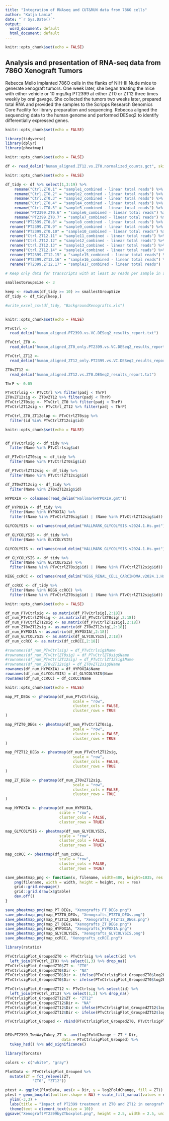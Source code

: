 ```yaml
---
title: "Integration of RNAseq and CUT&RUN data from 786O cells"
author: "Katja Lamia"
date: "`r Sys.Date()`"
output:
  word_document: default
  html_document: default
---
```


```r
knitr::opts_chunk$set(echo = FALSE)
```

## Analysis and presentation of RNA-seq data from 786O Xenograft Tumors

Rebecca Mello implanted 786O cells in the flanks of NIH-III Nude mice to generate xenograft tumors. One week later, she began treating the mice with either vehicle or 10 mgs/kg PT2399 at either ZT0 or ZT12 three times weekly by oral gavage. She collected the tumors two weeks later, prepared total RNA and provided the samples to the Scripps Research Genomics Core Facility for library preparation and sequencing. Rebecca aligned the sequencing data to the human genome and performed DESeq2 to identify differentially expressed genes.

```r
knitr::opts_chunk$set(echo = FALSE)

library(tidyverse)
library(dplyr)
library(pheatmap)

```

```r
knitr::opts_chunk$set(echo = FALSE)

df <- read_delim("human_aligned.ZT12.vs.ZT0.normalized_counts.gct", skip=2)

```

```r
knitr::opts_chunk$set(echo = FALSE)

df_tidy <- df %>% select(1,3:19) %>%
    rename("Ctrl.ZT0.1" = "sample1_combined - linear total reads") %>%
    rename("Ctrl.ZT0.2" = "sample2_combined - linear total reads") %>%
    rename("Ctrl.ZT0.3" = "sample3_combined - linear total reads") %>%
    rename("Ctrl.ZT0.4" = "sample4_combined - linear total reads") %>%
    rename("Ctrl.ZT0.5" = "sample5_combined - linear total reads") %>%
    rename("PT2399.ZT0.6" = "sample6_combined - linear total reads") %>%
    rename("PT2399.ZT0.7" = "sample7_combined - linear total reads") %>%
  rename("PT2399.ZT0.8" = "sample8_combined - linear total reads") %>%
  rename("PT2399.ZT0.9" = "sample9_combined - linear total reads") %>%
  rename("PT2399.ZT0.10" = "sample10_combined - linear total reads") %>%
  rename("Ctrl.ZT12.11" = "sample11_combined - linear total reads") %>%
  rename("Ctrl.ZT12.12" = "sample12_combined - linear total reads") %>%
  rename("Ctrl.ZT12.13" = "sample13_combined - linear total reads") %>%
  rename("Ctrl.ZT12.14" = "sample14_combined - linear total reads") %>%
  rename("PT2399.ZT12.15" = "sample15_combined - linear total reads") %>%
  rename("PT2399.ZT12.16" = "sample16_combined - linear total reads") %>%
  rename("PT2399.ZT12.17" = "sample17_combined - linear total reads")
  
# Keep only data for transcripts with at least 10 reads per sample in at least three samples.

smallestGroupSize <- 3

keep <- rowSums(df_tidy >= 10) >= smallestGroupSize
df_tidy <- df_tidy[keep,]

#write_excel_csv(df_tidy, "BackgroundXenografts.xls")
    
```


```r
knitr::opts_chunk$set(echo = FALSE)

PTvCtrl <- 
  read_delim("human_aligned.PT2399.vs.VC.DESeq2_results_report.txt")

PTvCtrl_ZT0 <-
  read_delim("human_aligned_ZT0_only.PT2399.vs.VC.DESeq2_results_report.txt")

PTvCtrl_ZT12 <-
  read_delim("human_aligned_ZT12_only.PT2399.vs.VC.DESeq2_results_report.txt")

ZT0vZT12 <-
  read_delim("human_aligned.ZT12.vs.ZT0.DESeq2_results_report.txt")

ThrP <- 0.05

PTvCtrlsig <- PTvCtrl %>% filter(padj < ThrP)
ZT0vZT12sig <- ZT0vZT12 %>% filter(padj < ThrP)
PTvCtrlZT0sig <- PTvCtrl_ZT0 %>% filter(padj < ThrP)
PTvCtrlZT12sig <- PTvCtrl_ZT12 %>% filter(padj < ThrP)

```


```r

PTvCtrl_ZT0_ZT12olap <- PTvCtrlZT0sig %>%
  filter(id %in% PTvCtrlZT12sig$id)

```


```r
knitr::opts_chunk$set(echo = FALSE)


df_PTvCtrlsig <- df_tidy %>%
  filter(Name %in% PTvCtrlsig$id)

df_PTvCtrlZT0sig <- df_tidy %>%
  filter(Name %in% PTvCtrlZT0sig$id)

df_PTvCtrlZT12sig <- df_tidy %>%
  filter(Name %in% PTvCtrlZT12sig$id)

df_ZT0vZT12sig <- df_tidy %>%
  filter(Name %in% ZT0vZT12sig$id)

HYPOXIA <- colnames(read_delim("HallmarkHYPOXIA.gmt"))

df_HYPOXIA <- df_tidy %>%
  filter(Name %in% HYPOXIA) %>%
  filter((Name %in% PTvCtrlZT0sig$id) | (Name %in% PTvCtrlZT12sig$id))

GLYCOLYSIS <- colnames(read_delim("HALLMARK_GLYCOLYSIS.v2024.1.Hs.gmt"))

df_GLYCOLYSIS <- df_tidy %>%
  filter(Name %in% GLYCOLYSIS)

GLYCOLYSIS <- colnames(read_delim("HALLMARK_GLYCOLYSIS.v2024.1.Hs.gmt"))

df_GLYCOLYSIS <- df_tidy %>%
  filter(Name %in% GLYCOLYSIS) %>%
  filter((Name %in% PTvCtrlZT0sig$id) | (Name %in% PTvCtrlZT12sig$id))

KEGG_ccRCC <- colnames(read_delim("KEGG_RENAL_CELL_CARCINOMA.v2024.1.Hs.gmt"))

df_ccRCC <- df_tidy %>%
  filter(Name %in% KEGG_ccRCC) %>%
  filter((Name %in% PTvCtrlZT0sig$id) | (Name %in% PTvCtrlZT12sig$id))

```

```r
knitr::opts_chunk$set(echo = FALSE)

df_num_PTvCtrlsig <- as.matrix(df_PTvCtrlsig[,2:18])
df_num_PTvCtrlZT0sig <- as.matrix(df_PTvCtrlZT0sig[,2:18])
df_num_PTvCtrlZT12sig <- as.matrix(df_PTvCtrlZT12sig[,2:18])
df_num_ZT0vZT12sig <- as.matrix(df_ZT0vZT12sig[,2:18])
df_num_HYPOXIA <- as.matrix(df_HYPOXIA[,2:18])
df_num_GLYCOLYSIS <- as.matrix(df_GLYCOLYSIS[,2:18])
df_num_ccRCC <- as.matrix(df_ccRCC[,2:18])

```

```r

#rownames(df_num_PTvCtrlsig) = df_PTvCtrlsig$Name
#rownames(df_num_PTvCtrlZT0sig) = df_PTvCtrlZT0sig$Name
#rownames(df_num_PTvCtrlZT12sig) = df_PTvCtrlZT12sig$Name
#rownames(df_num_ZT0vZT12sig) = df_ZT0vZT12sig$Name
rownames(df_num_HYPOXIA) = df_HYPOXIA$Name
rownames(df_num_GLYCOLYSIS) = df_GLYCOLYSIS$Name
rownames(df_num_ccRCC) = df_ccRCC$Name

```

```r
knitr::opts_chunk$set(echo = FALSE)

map_PT_DEGs <- pheatmap(df_num_PTvCtrlsig,
                              scale = "row",
                              cluster_cols = FALSE,
                              cluster_rows = TRUE
)

map_PTZT0_DEGs <- pheatmap(df_num_PTvCtrlZT0sig,
                              scale = "row",
                              cluster_cols = FALSE,
                              cluster_rows = TRUE
)

map_PTZT12_DEGs <- pheatmap(df_num_PTvCtrlZT12sig,
                              scale = "row",
                              cluster_cols = FALSE,
                              cluster_rows = TRUE
)

map_ZT_DEGs <- pheatmap(df_num_ZT0vZT12sig,
                              scale = "row",
                              cluster_cols = FALSE,
                              cluster_rows = TRUE
)

map_HYPOXIA <- pheatmap(df_num_HYPOXIA,
                        scale = "row",
                        cluster_cols = FALSE,
                        cluster_rows = TRUE)

map_GLYCOLYSIS <- pheatmap(df_num_GLYCOLYSIS,
                        scale = "row",
                        cluster_cols = FALSE,
                        cluster_rows = TRUE)

map_ccRCC <- pheatmap(df_num_ccRCC,
                        scale = "row",
                        cluster_cols = FALSE,
                        cluster_rows = TRUE)


```


```r

save_pheatmap_png <- function(x, filename, width=400, height=1035, res = 150) {
    png(filename, width = width, height = height, res = res)
    grid::grid.newpage()
    grid::grid.draw(x$gtable)
    dev.off()
}


```

```r

save_pheatmap_png(map_PT_DEGs, "Xenografts_PT_DEGs.png")
save_pheatmap_png(map_PTZT0_DEGs, "Xenografts_PTZT0_DEGs.png")
save_pheatmap_png(map_PTZT12_DEGs, "Xenografts_PTZT12_DEGs.png")
save_pheatmap_png(map_ZT_DEGs, "Xenografts_ZT_DEGs.png")
save_pheatmap_png(map_HYPOXIA, "Xenografts_HYPOXIA.png")
save_pheatmap_png(map_GLYCOLYSIS, "Xenografts_GLYCOLYSIS.png")
save_pheatmap_png(map_ccRCC, "Xenografts_ccRCC.png")

```


```r

library(rstatix)

PTvCtrlsigPlot_GroupedZT0 <- PTvCtrlsig %>% select(id) %>%
  left_join(PTvCtrl_ZT0) %>% select(1,3) %>% drop_na()
PTvCtrlsigPlot_GroupedZT0$ZT <- "ZT0"
PTvCtrlsigPlot_GroupedZT0$Dir <- "NA"
PTvCtrlsigPlot_GroupedZT0$Dir <- ifelse(PTvCtrlsigPlot_GroupedZT0$log2FoldChange < 0, "DOWN", PTvCtrlsigPlot_GroupedZT0$Dir)
PTvCtrlsigPlot_GroupedZT0$Dir <- ifelse(PTvCtrlsigPlot_GroupedZT0$log2FoldChange > 0, "UP", PTvCtrlsigPlot_GroupedZT0$Dir)

PTvCtrlsigPlot_GroupedZT12 <- PTvCtrlsig %>% select(id) %>%
  left_join(PTvCtrl_ZT12) %>% select(1,3) %>% drop_na()
PTvCtrlsigPlot_GroupedZT12$ZT <- "ZT12"
PTvCtrlsigPlot_GroupedZT12$Dir <- "NA"
PTvCtrlsigPlot_GroupedZT12$Dir <- ifelse(PTvCtrlsigPlot_GroupedZT12$log2FoldChange < 0, "DOWN", PTvCtrlsigPlot_GroupedZT12$Dir)
PTvCtrlsigPlot_GroupedZT12$Dir <- ifelse(PTvCtrlsigPlot_GroupedZT12$log2FoldChange > 0, "UP", PTvCtrlsigPlot_GroupedZT12$Dir)

PTvCtrlsigPlot_Grouped <- rbind(PTvCtrlsigPlot_GroupedZT0, PTvCtrlsigPlot_GroupedZT12)


DEGsPT2399_TwoWayTukey_ZT <- aov(log2FoldChange ~ ZT * Dir,
                         data = PTvCtrlsigPlot_Grouped) %>%
  tukey_hsd() %>% add_significance()

library(forcats)

colors <- c("white", "gray")

PlotData <- PTvCtrlsigPlot_Grouped %>%
  mutate(ZT = fct_relevel(ZT, 
            "ZT0", "ZT12"))

ptest <- ggplot(PlotData, aes(x = Dir, y = log2FoldChange, fill = ZT))
ptest + geom_boxplot(outlier.shape = NA) + scale_fill_manual(values = colors) + theme_classic() +
  ylim(-3,3) +
  labs(title = "Impact of PT2399 treatment at ZT0 and ZT12 in xenografts") +
  theme(text = element_text(size = 10))
ggsave("XenograftPT2399byZTboxplot.png", height = 2.5, width = 2.5, units = "in")
```

